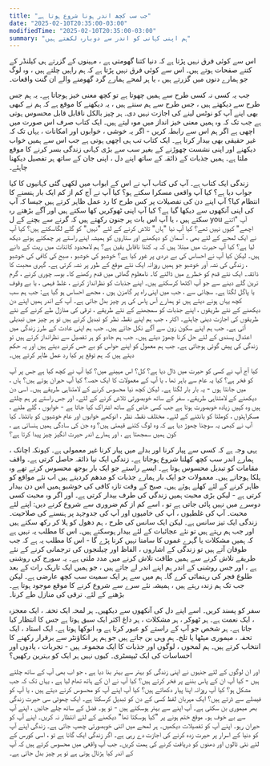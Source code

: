 ```yaml
---
title: "جب سب کچھ اندر ہونا شروع ہوتا ہے"
date: "2025-02-10T20:35:00-03:00"
modifiedTime: "2025-02-10T20:35:00-03:00"
summary: "ہم اپنی کہانی کو اندر سے دوبارہ لکھتے ہیں"
---
```


اس سے کوئی فرق نہیں پڑتا ہے کہ دنیا کتنا گھومتی ہے ، مہینوں کے گزرتے ہی کیلنڈر کے کتنے صفحات ہوتے ہیں۔ اس سے کوئی فرق نہیں پڑتا ہے کہ ہم راہیں چلتے ہیں ، وہ لوگ جو ہمارے دنوں میں گزرتے ہیں ، یا ہر لمحے ہمارے گرد گھومنے والے ان گنت واقعات۔

جب یہ کسی نہ کسی طرح سے ہمیں چھوتا ہے تو کچھ معنی خیز ہوجاتا ہے۔ یہ ہم جس طرح سے دیکھتے ہیں ، جس طرح سے ہم سنتے ہیں ، یہ دیکھنے کا موقع ہے کہ ہم نے کبھی بھی اپنے آپ کو نوٹس لینے کی اجازت نہیں دی۔ ہر چیز بالکل ناقابل قابل محسوس ہوتی ہے جب تک کہ وہ ہمیں معنی خیز انداز میں موہ لیتے ہیں۔ ایک کتاب صرف اس صورت میں اچھی ہے اگر ہم اس سے رابطہ کریں - اگر یہ خوشی ، خوابوں اور امکانات ، یہاں تک کہ غیر حقیقی بھی بیدار کرتا ہے۔ ایک کتاب تب ہی اچھی ہوتی ہے جب اس سے ہمیں خواب دیکھنے اور اپنی نشست چھوڑنے کے بغیر سب سے بڑی کہانی زندگی بسر کرنے کا موقع ملتا ہے۔ ہمیں جذبات کے ذائقہ کے ساتھ اپنے دل ، اپنی جان کے ساتھ ہر تفصیل دیکھنا چاہئے۔

زندگی ایک کتاب ہے۔ آپ کی کتاب آپ نے اس کے ابواب میں لکھی گئی کہانیوں کا کیا جواب دیا ہے؟ کیا آپ واقعی مسکرا سکتے ہو؟ کیا آپ نے آج کم از کم ایک بار ہنسنے کا انتظام کیا؟ آپ اپنے دن کی تفصیلات پر کس طرح کا رد عمل ظاہر کرتے ہیں جیسا کہ آپ کی اپنی آنکھوں سے دیکھا گیا ہے؟ کیا آپ اپنی ٹھوکریں کھا سکتے ہیں اور آگے بڑھتے رہ سکتے ہیں ، یا آپ اس بات پر جنون رکھتے ہیں کہ گرنے سے بچنے کے ل you آپ "اتنے اچھے" کیوں نہیں تھے؟ کیا آپ نیا "ہاں" تلاش کرنے کے لئے "نہیں" کو گلے لگاسکتے ہیں؟ کیا آپ نے ایک لمحے کے لئے بھی ، آسمان کو دیکھنے اور ستاروں کو ہمیشہ اپنے راستے پر چمکتے ہوئے دیکھ لیا ہے؟ کیا آپ حیرت میں مبتلا ہیں کہ یہ کتنا ناقابل یقین ہے؟ ہم لامحدود کائنات میں ریت کے دانے ہیں۔ لیکن کیا آپ نے احساس کی بے دردی پر غور کیا ہے؟ خوشبو کی خوشبو ، صبح کی کافی کی خوشبو ، زندگی کی نشہ آور خوشبو جو ہمیں روزانہ ایک نئے موقع کے طور پر نشہ کرتی ہے۔ گہری محبت کا ذائقہ۔ ایک نئے قدم کو خطرے میں ڈالنے کا۔ نامعلوم گھاٹی میں قدم رکھنے کا۔ بوسہ چوری کرنے ، گرم ترین گلے دینے سے جو آپ اکٹھا کرسکتے ہیں۔ اپنے جذبات کو نظرانداز کرنے ، غلط فہمی ، یا بے وقوف یا پاگل لگتا ہے۔
سچائی سے ، جب میں اپنی راہ پر گامزن ہوں ، مجھے احساس ہو گیا ہے: جب ہم سب کچھ یہاں ہونے دیتے ہیں تو ہمارے آس پاس کی ہر چیز بدل جاتی ہے۔ آپ کے اندر ہمیں اپنے دن دیکھنے کے نئے طریقوں ، اپنے جذبات کو سمجھنے کے نئے طریقے ، ترقی کی منازل طے کرنے کے نئے طریقوں کی اجازت دینی چاہئے۔ اکثر ، جب ہم اپنے نقطہ نظر کو تبدیل کرتے ہیں تو ہر چیز میں تبدیلی آتی ہے۔ جب ہم اپنے سکون زون سے آگے نکل جاتے ہیں۔ جب ہم اپنی عادت کے طرز زندگی میں اعتدال پسندی کے لئے حل کرنا چھوڑ دیتے ہیں۔ جب ہم جادو کو ہر تفصیل سے نظرانداز کرتے ہیں تو زندگی کی پیش گوئی ہوجاتی ہے۔ جب ہم معمول کو اپنے حواس کو بے حس کرنے دیتے ہیں اور یہ حکم دیتے ہیں کہ ہم توقع پر کیا رد عمل ظاہر کرتے ہیں۔

کیا آج آپ نے کسی کو حیرت میں ڈال دیا ہے؟ کل؟ اس مہینے میں؟ کیا آپ نے کچھ کیا ہے جس پر آپ کو فخر ہے؟ کیا یہ عام سے باہر تھا ، یا آپ کے معمولات کا ایک حصہ؟ کیا آپ حیران ہوئے ہیں؟ ہاں ، میں جانتا ہوں - یہ بار بار لگتا ہے۔ لیکن کچھ نیا محسوس کرنے کے لامتناہی طریقے ہیں۔ اسی دن دیکھنے کے لامتناہی طریقے۔ سفر کے ساتھ خوبصورتی تلاش کرنے کے لئے۔ اور جس راستے پر ہم چلتے ہیں وہ کہیں زیادہ خوبصورت ہوتا ہے جب کسی خاص کے ساتھ اشتراک کیا جاتا ہے - خوابوں ، گلے ملنے ، مسکراہٹوں ، کوملتا کو بانٹنے کے لئے۔ مختلف نقطہ نظر ، انوکھے خوابوں اور عام خوشیوں کو بانٹنا۔ کیا آپ نے کبھی یہ سوچنا چھوڑ دیا ہے کہ وہ لوگ کتنے قیمتی ہیں؟ وہ جن کی سادگی ہمیں ہنساتی ہے ، کون ہمیں سمجھتا ہے ، اور ہمارے اندر حیرت انگیز چیز پیدا کرتا ہے؟

یہی وجہ ہے کہ کسی سے پیار کرنا اور بدلے میں پیار کرنا غیر معمولی ہے۔ کیونکہ اچانک ، ہمارے اندر سب کچھ کھلنا شروع ہوجاتا ہے۔ زندگی ایک نیا ذائقہ حاصل کرتی ہے۔ واقف مقامات کو تبدیل محسوس ہوتا ہے۔ ایسے راستے جو ایک بار بوجھ محسوس کرتے تھے وہ ہلکا ہوجاتے ہیں۔ معمولات جو ایک بار ہمارے جذبات کو مدھم کردیتے ہیں اب نئے مواقع کو ظاہر کرنے کے لئے کھلے ہوئے ہیں۔ صبح کے وقت تازہ کافی کی خوشبو ہمیں اس دن بیدار کرتی ہے - لیکن بڑی محبت ہمیں زندگی کی طرف بیدار کرتی ہے۔ اور اگر وہ محبت کسی دوسرے میں نہیں پائی جاتی ہے تو ، اسے کم از کم ضروری سے شروع کرنے دیں: اپنے لئے محبت۔ آپ کی غلطیوں ، آپ کی خامیوں اور آپ کی جدوجہد پر ہنسنے کی صلاحیت۔
زندگی ایک تیز سانس ہے۔ لیکن ایک سانس کی طرح ، ہم دھول کو ہلا کر رکھ سکتے ہیں اور جب ہم رہتے ہیں تو نئے عجائبات کے لئے بیدار ہوسکتے ہیں۔ اس کا مطلب یہ نہیں ہے کہ ہمیں مشکلات یا گہرے غموں کا سامنا نہیں کرنا پڑے گا - اس کا مطلب یہ ہے کہ جب طوفان آتے ہیں تو زندگی کے اشاروں ، الفاظ اور چیلنجوں کی ترجمانی کرنے کے نئے طریقے تلاش کرنے سے ہمیں طاقت تلاش کرنے میں مدد ملتی ہے۔ یہ سورج کی روشنی ہے ، اور جس روشنی کے اندر ہم اپنے اندر لے جاتے ہیں ، جو ہمیں ایک تاریک رات کے بعد طلوع فجر کی رہنمائی کرے گا۔ ہم میں سے ہر ایک سمیت سب کچھ عارضی ہے۔ لیکن جب تک ہم زندہ رہتے ہیں ، ہمیشہ نئے سرے سے شروع کرنے کا موقع موجود ہوتا ہے۔ بڑھنے کے لئے. ترقی کی منازل طے کرنا۔

سفر کو پسند کریں۔ اسے اپنے دل کی آنکھوں سے دیکھیں۔ ہر لمحہ ایک تحفہ ، ایک معجزہ ، ایک نعمت ہے۔ ہر ٹھوکر ، ہر مشکلات ، ہر داغ اکثر ایک سبق ہوتا ہے جس کا انتظار کیا جاتا ہے۔ ہر شخص جو آپ کے راستے کو عبور کرتا ہے وہ انوکھا ہوتا ہے۔ ایک استاد ، ایک تحفہ ، میموری میٹھا یا تلخ۔ ہم وہی بن جاتے ہیں جو ہم ہر انکاؤنٹر سے برقرار رکھنے کا انتخاب کرتے ہیں۔ ہم لمحوں ، لوگوں اور جذبات کا ایک مجموعہ ہیں - تجربات ، یادوں اور احساسات کی ایک ٹیپسٹری۔ کیوں نہیں ہر ایک کو بہترین رکھیں؟

اور ان لوگوں کے لئے جنہوں نے اپنی زندگی کو بہتر سے بہتر بنا دیا ہے ، جو اب بھی آپ کے ساتھ چلتے ہیں - کیا آپ ان کے پاس بننے پر فخر کرتے ہیں؟ کیا آپ نے ان کے ہاتھ تھام لیا ہے ، یہاں تک کہ جب مشکل ہو؟ کیا آپ روزانہ اپنا پیار دکھاتے ہیں؟ کیا آپ اپنے آپ کو محسوس کرنے دیتے ہیں ، یا آپ کو فیصلے سے ڈرتے ہیں؟ ایک مہربان لفظ کسی کے دن کو تبدیل کرسکتا ہے۔ ایک چھوٹی سی حیرت زندگی بھر میموری بن سکتی ہے۔ آپ اپنے سے بہتر ہوسکتے ہیں - تو ہو۔ فضل کے ساتھ چلے جائیں ، اپنے آپ سے بے خوف ہو۔ موقع ختم ہونے پر "کیا ہوسکتا تھا" دیکھنے کے لئے انتظار نہ کریں۔ اپنے آپ کو حیران رہو۔ اپنے آپ کو تفصیلات دیکھیں۔ ہر لمحے میں اتنی خوبصورتی چھپ جاتی ہے۔ زندگی اپنے آپ کو دنیا کے اسرار پر حیرت زدہ کرنے کی اجازت دے رہی ہے۔ اگر زندگی ایک گانا ہے تو ، اسی کورس کے لئے نئی تالوں اور دھنوں کو دریافت کرنے کی ہمت کریں۔ جب آپ واقعی میں محسوس کرتے ہیں کہ آپ کے اندر کیا ہڑتال ہوتی ہے تو ہر چیز بدل جاتی ہے۔